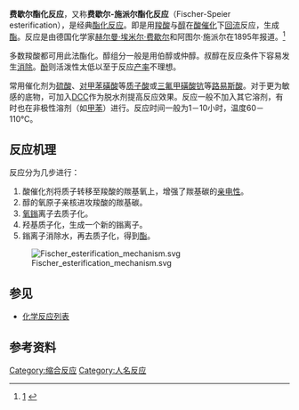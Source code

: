 '''费歇尔酯化反应'''，又称'''费歇尔-施派尔酯化反应'''（Fischer-Speier esterification），是经典[[酯化反应|酯化反应]]。即是用[[羧酸|羧酸]]与[[醇|醇]]在[[酸|酸]][[催化|催化]]下[[回流|回流]]反应，生成[[酯|酯]]。反应是由德国化学家[[赫尔曼·埃米尔·费歇尔|赫尔曼·埃米尔·费歇尔]]和阿图尔·施派尔在1895年报道。<ref>{{cite journal en|title=Darstellung der Ester|author=[[Hermann_Emil_Fischer|Emil Fischer]], Arthur Speier|journal=Chemische Berichte|doi=10.1002/cber.189502803176|year=1895|volume=28|pages=3252–3258}}[https://chemistry-europe.onlinelibrary.wiley.com/doi/10.1002/cber.189502803176] {{Wayback|url=https://chemistry-europe.onlinelibrary.wiley.com/doi/10.1002/cber.189502803176 |date=20201113075732 }}</ref> 

多数羧酸都可用此法酯化。醇组分一般是用伯醇或仲醇。叔醇在反应条件下容易发生[[消除|消除]]。[[酚|酚]]则活泼性太低以至于反应[[产率|产率]]不理想。

常用催化剂为[[硫酸|硫酸]]、[[对甲苯磺酸|对甲苯磺酸]]等[[质子酸|质子酸]]或[[三氟甲磺酸钪|三氟甲磺酸钪]]等[[路易斯酸|路易斯酸]]。对于更为敏感的底物，可加入[[二环己基碳二亚胺|DCC]]作为脱水剂提高反应效果。反应一般不加入其它溶剂，有时也在非极性溶剂（如[[甲苯|甲苯]]）进行。反应时间一般为1－10小时，温度60－110°C。

==反应机理==
反应分为几步进行：
# 酸催化剂将质子转移至羧酸的羰基氧上，增强了羰基碳的[[亲电性|亲电性]]。
# 醇的氧原子亲核进攻羧酸的羰基碳。
# [[氧鎓|氧鎓]]离子去质子化。
# 羟基质子化，生成一个新的鎓离子。
# 鎓离子消除水，再去质子化，得到[[酯|酯]]。

[[File:Fischer_esterification_mechanism.svg|center]]

==参见==
*[[化学反应列表|化学反应列表]]

== 参考资料 ==
{{reflist}}

[[Category:缩合反应|Category:缩合反应]]
[[Category:人名反应|Category:人名反应]]